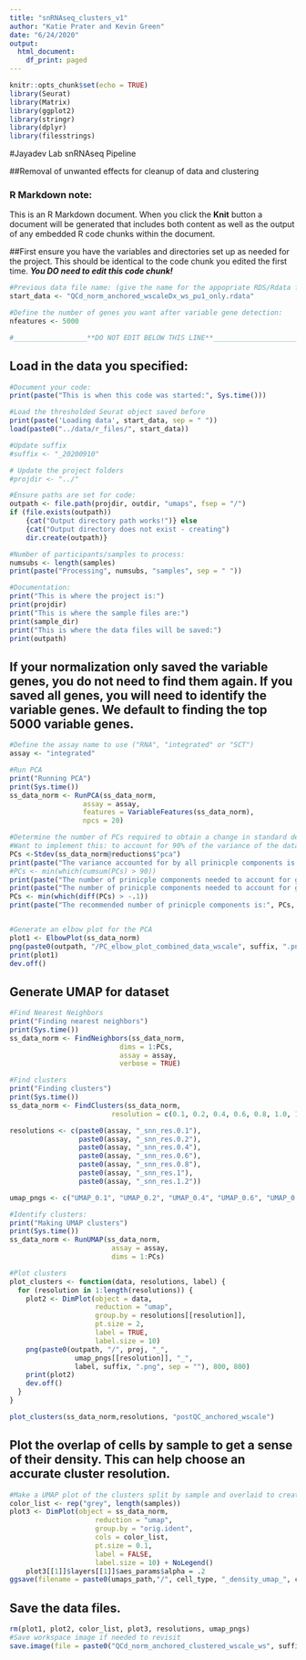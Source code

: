 ```yaml
---
title: "snRNAseq_clusters_v1"
author: "Katie Prater and Kevin Green"
date: "6/24/2020"
output: 
  html_document:
    df_print: paged
---
```


```r
knitr::opts_chunk$set(echo = TRUE)
library(Seurat)
library(Matrix)
library(ggplot2)
library(stringr)
library(dplyr)
library(filesstrings)
```
#Jayadev Lab snRNAseq Pipeline

##Removal of unwanted effects for cleanup of data and clustering

### R Markdown note:
This is an R Markdown document. When you click the **Knit** button a document will be generated that includes both content as well as the output of any embedded R code chunks within the document.

##First ensure you have the variables and directories set up as needed for the project. This should be identical to the code chunk you edited the first time. ***You DO need to edit this code chunk! ***
```r
#Previous data file name: (give the name for the appopriate RDS/Rdata file)
start_data <- "QCd_norm_anchored_wscaleDx_ws_pu1_only.rdata"

#Define the number of genes you want after variable gene detection:
nfeatures <- 5000

#__________________**DO NOT EDIT BELOW THIS LINE**___________________________
```

## Load in the data you specified:
```r
#Document your code:
print(paste("This is when this code was started:", Sys.time()))

#Load the thresholded Seurat object saved before
print(paste('Loading data', start_data, sep = " "))
load(paste0("../data/r_files/", start_data))

#Update suffix
#suffix <- "_20200910"

# Update the project folders
#projdir <- "../"

```

```r
#Ensure paths are set for code:
outpath <- file.path(projdir, outdir, "umaps", fsep = "/")
if (file.exists(outpath))
    {cat("Output directory path works!")} else 
    {cat("Output directory does not exist - creating")
    dir.create(outpath)}

#Number of participants/samples to process:
numsubs <- length(samples)
print(paste("Processing", numsubs, "samples", sep = " "))

#Documentation:
print("This is where the project is:")
print(projdir)
print("This is where the sample files are:")
print(sample_dir)
print("This is where the data files will be saved:")
print(outpath)

```

## If your normalization only saved the variable genes, you do not need to find them again. If you saved all genes, you will need to identify the variable genes. We default to finding the top 5000 variable genes.

```r
#Define the assay name to use ("RNA", "integrated" or "SCT")
assay <- "integrated"

#Run PCA
print("Running PCA")
print(Sys.time())
ss_data_norm <- RunPCA(ss_data_norm, 
                  assay = assay, 
                  features = VariableFeatures(ss_data_norm), 
                  npcs = 20)

#Determine the number of PCs required to obtain a change in standard deviation less than 0.1.
#Want to implement this: to account for 90% of the variance of the data with line of code commented below.
PCs <-Stdev(ss_data_norm@reductions$"pca")
print(paste("The variance accounted for by all prinicple components is:", sum(PCs), sep = " "))
#PCs <- min(which(cumsum(PCs) > 90))
print(paste("The number of prinicple components needed to account for greater than 90% of the variance is:", min(which(cumsum(PCs) > 90)), sep = " "))
print(paste("The number of prinicple components needed to account for greater than 95% of the variance is:", min(which(cumsum(PCs) > 95)), sep = " "))
PCs <- min(which(diff(PCs) > -.1))
print(paste("The recommended number of prinicple components is:", PCs, sep = " "))


#Generate an elbow plot for the PCA   
plot1 <- ElbowPlot(ss_data_norm)
png(paste0(outpath, "/PC_elbow_plot_combined_data_wscale", suffix, ".png"))
print(plot1)
dev.off()

```

## Generate UMAP for dataset
```r
#Find Nearest Neighbors
print("Finding nearest neighbors")
print(Sys.time())
ss_data_norm <- FindNeighbors(ss_data_norm,
                           dims = 1:PCs,
                           assay = assay,
                           verbose = TRUE)

#Find clusters
print("Finding clusters")
print(Sys.time())
ss_data_norm <- FindClusters(ss_data_norm,
                         resolution = c(0.1, 0.2, 0.4, 0.6, 0.8, 1.0, 1.2))

resolutions <- c(paste0(assay, "_snn_res.0.1"),
                 paste0(assay, "_snn_res.0.2"), 
                 paste0(assay, "_snn_res.0.4"), 
                 paste0(assay, "_snn_res.0.6"), 
                 paste0(assay, "_snn_res.0.8"), 
                 paste0(assay, "_snn_res.1"),
                 paste0(assay, "_snn_res.1.2"))

umap_pngs <- c("UMAP_0.1", "UMAP_0.2", "UMAP_0.4", "UMAP_0.6", "UMAP_0.8", "UMAP_1.0", "UMAP_1.2")

#Identify clusters:
print("Making UMAP clusters")
print(Sys.time())
ss_data_norm <- RunUMAP(ss_data_norm,
                         assay = assay,
                         dims = 1:PCs)

#Plot clusters
plot_clusters <- function(data, resolutions, label) {
  for (resolution in 1:length(resolutions)) {
    plot2 <- DimPlot(object = data,
                     reduction = "umap",
                     group.by = resolutions[[resolution]],
                     pt.size = 2,
                     label = TRUE,
                     label.size = 10)
    png(paste0(outpath, "/", proj, "_",
                umap_pngs[[resolution]], "_",
                label, suffix, ".png", sep = ""), 800, 800)
    print(plot2)
    dev.off()
  }
}

plot_clusters(ss_data_norm,resolutions, "postQC_anchored_wscale")
```

## Plot the overlap of cells by sample to get a sense of their density. This can help choose an accurate cluster resolution.
```r
#Make a UMAP plot of the clusters split by sample and overlaid to create a density view.
color_list <- rep("grey", length(samples))
plot3 <- DimPlot(object = ss_data_norm,
                     reduction = "umap",
                     group.by = "orig.ident",
                     cols = color_list,    
                     pt.size = 0.1,
                     label = FALSE,
                     label.size = 10) + NoLegend()
    plot3[[1]]$layers[[1]]$aes_params$alpha = .2
ggsave(filename = paste0(umaps_path,"/", cell_type, "_density_umap_", chose_resolution, suffix, ".png"), height = 7, width = 11, plot = plot3)
```

## Save the data files.
```r
rm(plot1, plot2, color_list, plot3, resolutions, umap_pngs)
#Save workspace image if needed to revisit
save.image(file = paste0("QCd_norm_anchored_clustered_wscale_ws", suffix, ".rdata"), compress = TRUE)

```


